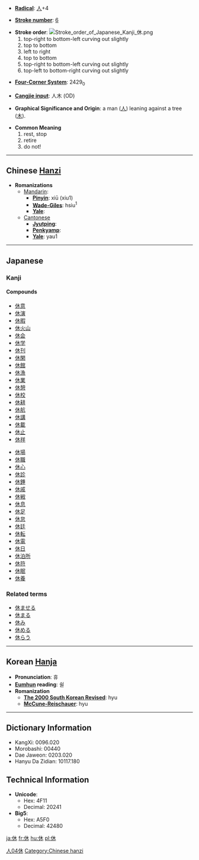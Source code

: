 * '''[[Wiktionary:Chinese radical index| Radical]]''': [[Wiktionary:Chinese radical index 人|人]]+4

* '''[[Wiktionary:Chinese total strokes index|Stroke number]]''': [[Wiktionary:Chinese total strokes index 6|6]]

* '''Stroke order''': [[Image:Stroke order of Japanese Kanji 休.png]]
*#top-right to bottom-left curving out slightly
*#top to bottom
*#left to right
*#top to bottom
*#top-right to bottom-left curving out slightly
*#top-left to bottom-right curving out slightly

* '''[[Wiktionary:Chinese four corner index|Four-Corner System]]''': 2429<sub>0</sub>

* '''[[Wiktionary:Chinese Cangjie index|Cangjie input]]''': 人木 (OD)

* '''Graphical Significance and Origin''': a man ([[人]]) leaning against a tree ([[木]]).

* '''Common Meaning'''
*#rest, stop
*# retire
*# do not!


----

== Chinese [[Hanzi]] ==

* '''Romanizations'''
** [[Mandarin]]:
*** '''[[Pinyin]]''': xiū (xiu1)
*** '''[[Wade-Giles]]''': hsiu<sup>1</sup>
*** '''[[Yale]]''': 
**[[Cantonese]]
***'''[[Jyutping]]''':
***'''[[Penkyamp]]''': 
***'''[[Yale]]''': yau1


----

==Japanese==
===Kanji===
{{kanji|[[きゅう]] ([[kyū]]), [[く]] ([[ku]])|[[やすむ]] ([[休む]], [[yasumu]]), [[いこう]] ([[ikou]]), [[やめる]] ([[yameru]])}}
====Compounds====
{{top}}
*[[休意]]
*[[休演]]
*[[休暇]]
*[[休火山]]
*[[休会]]
*[[休学]]
*[[休刊]]
*[[休閑]]
*[[休館]]
*[[休漁]]
*[[休業]]
*[[休憩]]
*[[休校]]
*[[休耕]]
*[[休航]]
*[[休講]]
*[[休載]]
*[[休止]]
*[[休祥]]
{{mid}}
*[[休場]]
*[[休職]]
*[[休心]]
*[[休診]]
*[[休錘]]
*[[休戚]]
*[[休戦]]
*[[休息]]
*[[休足]]
*[[休怠]]
*[[休廷]]
*[[休転]]
*[[休電]]
*[[休日]]
*[[休泊所]]
*[[休符]]
*[[休眠]]
*[[休養]]
{{bottom}}

===Related terms===
*[[休ませる]]
*[[休まる]] 
*[[休み]]
*[[休める]]
*[[休らう]]

  
----

== Korean [[Hanja]] ==

* '''Pronunciation''': 휴
* '''[[Eumhun]] reading''': 쉴
* '''Romanization'''
** '''[[The 2000 South Korean Revised Romanization|The 2000 South Korean Revised]]''': hyu
** '''[[McCune-Reischauer]]''': hyu


----

== Dictionary Information ==

* KangXi: 0096.020
* Morobashi: 00440
* Dae Jaweon: 0203.020
* Hanyu Da Zidian: 10117.180

== Technical Information ==

* '''Unicode''':
** Hex: 4F11
** Decimal: 20241
* '''Big5''':
** Hex: A5F0
** Decimal: 42480

[[Category:Japanese kanji|人04休]]
[[Category:Chinese hanzi]]

[[ja:休]]
[[fr:休]]
[[hu:休]]
[[pl:休]]